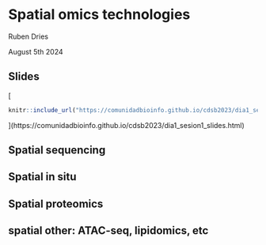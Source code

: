 # Spatial omics technologies

Ruben Dries

August 5th 2024

## Slides

[
```r
knitr::include_url("https://comunidadbioinfo.github.io/cdsb2023/dia1_sesion1_slides.html", height = "380px")
```
](https://comunidadbioinfo.github.io/cdsb2023/dia1_sesion1_slides.html)


## Spatial sequencing  


## Spatial in situ 


## Spatial proteomics  


## spatial other: ATAC-seq, lipidomics, etc  




